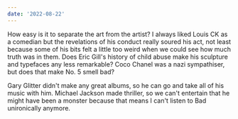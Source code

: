 ```yaml
---
date: '2022-08-22'
---
```


How easy is it to separate the art from the artist? I always liked Louis CK as a comedian but the revelations of his conduct really soured his act, not least because some of his bits felt a little too weird when we could see how much truth was in them. Does Eric Gill's history of child abuse make his sculpture and typefaces any less remarkable? Coco Chanel was a nazi sympathiser, but does that make No. 5 smell bad?

Gary Glitter didn't make any great albums, so he can go and take all of his music with him. Michael Jackson made thriller, so we can't entertain that he might have been a monster because that means I can't listen to Bad unironically anymore.
